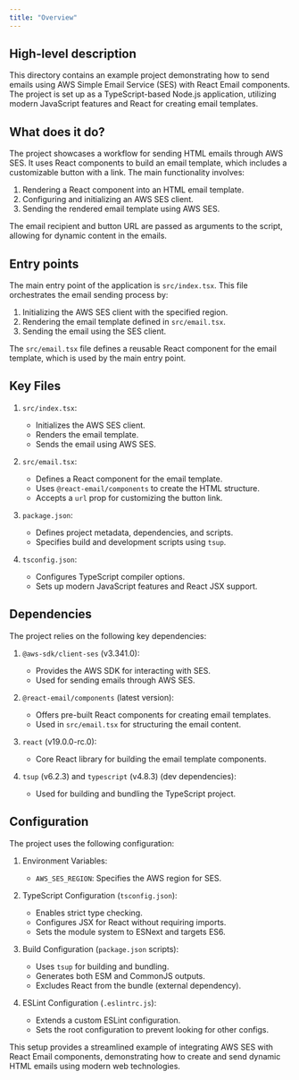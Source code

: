 ```yaml
---
title: "Overview"
---
```


## High-level description
This directory contains an example project demonstrating how to send emails using AWS Simple Email Service (SES) with React Email components. The project is set up as a TypeScript-based Node.js application, utilizing modern JavaScript features and React for creating email templates.

## What does it do?
The project showcases a workflow for sending HTML emails through AWS SES. It uses React components to build an email template, which includes a customizable button with a link. The main functionality involves:

1. Rendering a React component into an HTML email template.
2. Configuring and initializing an AWS SES client.
3. Sending the rendered email template using AWS SES.

The email recipient and button URL are passed as arguments to the script, allowing for dynamic content in the emails.

## Entry points
The main entry point of the application is `src/index.tsx`. This file orchestrates the email sending process by:

1. Initializing the AWS SES client with the specified region.
2. Rendering the email template defined in `src/email.tsx`.
3. Sending the email using the SES client.

The `src/email.tsx` file defines a reusable React component for the email template, which is used by the main entry point.

## Key Files

1. `src/index.tsx`:
   - Initializes the AWS SES client.
   - Renders the email template.
   - Sends the email using AWS SES.

2. `src/email.tsx`:
   - Defines a React component for the email template.
   - Uses `@react-email/components` to create the HTML structure.
   - Accepts a `url` prop for customizing the button link.

3. `package.json`:
   - Defines project metadata, dependencies, and scripts.
   - Specifies build and development scripts using `tsup`.

4. `tsconfig.json`:
   - Configures TypeScript compiler options.
   - Sets up modern JavaScript features and React JSX support.

## Dependencies
The project relies on the following key dependencies:

1. `@aws-sdk/client-ses` (v3.341.0):
   - Provides the AWS SDK for interacting with SES.
   - Used for sending emails through AWS SES.

2. `@react-email/components` (latest version):
   - Offers pre-built React components for creating email templates.
   - Used in `src/email.tsx` for structuring the email content.

3. `react` (v19.0.0-rc.0):
   - Core React library for building the email template components.

4. `tsup` (v6.2.3) and `typescript` (v4.8.3) (dev dependencies):
   - Used for building and bundling the TypeScript project.

## Configuration
The project uses the following configuration:

1. Environment Variables:
   - `AWS_SES_REGION`: Specifies the AWS region for SES.

2. TypeScript Configuration (`tsconfig.json`):
   - Enables strict type checking.
   - Configures JSX for React without requiring imports.
   - Sets the module system to ESNext and targets ES6.

3. Build Configuration (`package.json` scripts):
   - Uses `tsup` for building and bundling.
   - Generates both ESM and CommonJS outputs.
   - Excludes React from the bundle (external dependency).

4. ESLint Configuration (`.eslintrc.js`):
   - Extends a custom ESLint configuration.
   - Sets the root configuration to prevent looking for other configs.

This setup provides a streamlined example of integrating AWS SES with React Email components, demonstrating how to create and send dynamic HTML emails using modern web technologies.